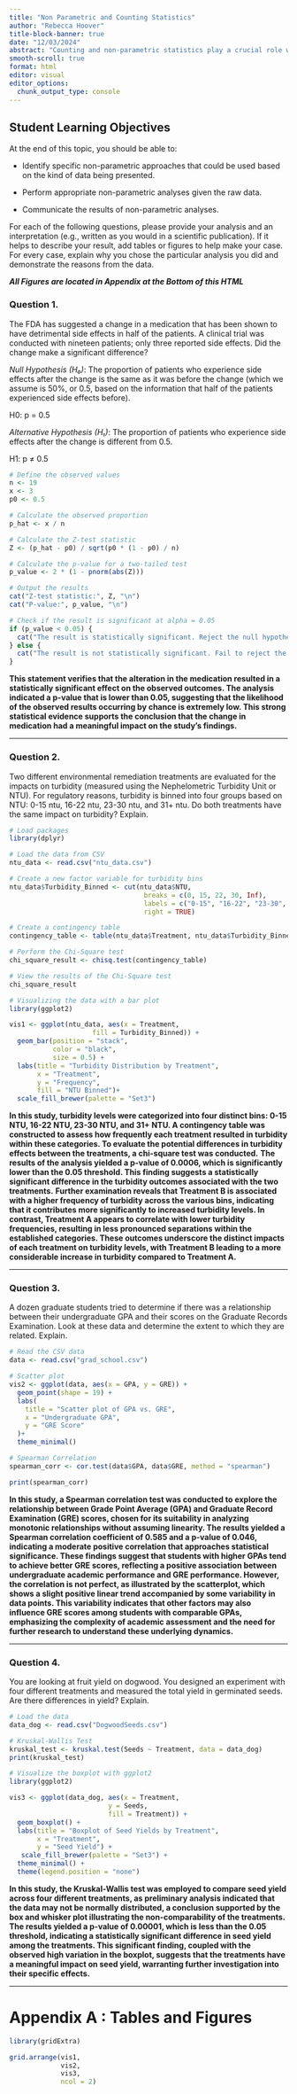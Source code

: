 ```yaml
---
title: "Non Parametric and Counting Statistics"
author: "Rebecca Hoover"
title-block-banner: true
date: "12/03/2024"
abstract: "Counting and non-parametric statistics play a crucial role when dealing with categorical data for both predictors and response variables, or when the assumptions required for parametric methods (such as normality, homoscedasticity, etc.) are not met. These methods offer alternative approaches to analyzing data that may not conform to the assumptions of traditional parametric techniques like correlation, regression, or ANOVA, providing robust tools for data analysis in non-ideal situations."
smooth-scroll: true
format: html
editor: visual
editor_options: 
  chunk_output_type: console
---
```


## Student Learning Objectives

At the end of this topic, you should be able to: 

-   Identify specific non-parametric approaches that could be used based on the kind of data being presented. 

-   Perform appropriate non-parametric analyses given the raw data.

-   Communicate the results of non-parametric analyses. 


For each of the following questions, please provide your analysis and an interpretation (e.g., written as you would in a scientific publication). If it helps to describe your result, add tables or figures to help make your case. For every case, explain why you chose the particular analysis you did and demonstrate the reasons from the data.

***All Figures are located in Appendix at the Bottom of this HTML***

### Question 1.  

The FDA has suggested a change in a medication that has been shown to have detrimental side effects in half of the patients. A clinical trial was conducted with nineteen patients; only three reported side effects. Did the change make a significant difference? 


*Null Hypothesis (H₀)*: The proportion of patients who experience side effects after the change is the same as it was before the change (which we assume is 50%, or 0.5, based on the information that half of the patients experienced side effects before).

H0: p = 0.5

*Alternative Hypothesis (H₁)*: The proportion of patients who experience side effects after the change is different from 0.5.

H1: p ≠ 0.5


```r
# Define the observed values
n <- 19  
x <- 3   
p0 <- 0.5  

# Calculate the observed proportion
p_hat <- x / n

# Calculate the Z-test statistic
Z <- (p_hat - p0) / sqrt(p0 * (1 - p0) / n)

# Calculate the p-value for a two-tailed test
p_value <- 2 * (1 - pnorm(abs(Z)))

# Output the results
cat("Z-test statistic:", Z, "\n")
cat("P-value:", p_value, "\n")

# Check if the result is significant at alpha = 0.05
if (p_value < 0.05) {
  cat("The result is statistically significant. Reject the null hypothesis.\n")
} else {
  cat("The result is not statistically significant. Fail to reject the null hypothesis.\n")
}

```

**This statement verifies that the alteration in the medication resulted in a statistically significant effect on the observed outcomes. The analysis indicated a p-value that is lower than  0.05, suggesting that the likelihood of the observed results occurring by chance is extremely low. This strong statistical evidence supports the conclusion that the change in medication had a meaningful impact on the study's findings.**


----------------------------------------------------------------------------------------------

### Question 2.  

Two different environmental remediation treatments are evaluated for the impacts on turbidity (measured using the Nephelometric Turbidity Unit or NTU). For regulatory reasons, turbidity is binned into four groups based on NTU: 0-15 ntu, 16-22 ntu, 23-30 ntu, and 31+ ntu. Do both treatments have the same impact on turbidity? Explain.

```r
# Load packages
library(dplyr)

# Load the data from CSV
ntu_data <- read.csv("ntu_data.csv")

# Create a new factor variable for turbidity bins
ntu_data$Turbidity_Binned <- cut(ntu_data$NTU,
                                  breaks = c(0, 15, 22, 30, Inf),
                                  labels = c("0-15", "16-22", "23-30", "31+"),
                                  right = TRUE)

# Create a contingency table
contingency_table <- table(ntu_data$Treatment, ntu_data$Turbidity_Binned)

# Perform the Chi-Square test
chi_square_result <- chisq.test(contingency_table)

# View the results of the Chi-Square test
chi_square_result

# Visualizing the data with a bar plot
library(ggplot2)

vis1 <- ggplot(ntu_data, aes(x = Treatment, 
                     fill = Turbidity_Binned)) +
  geom_bar(position = "stack", 
           color = "black", 
           size = 0.5) +
  labs(title = "Turbidity Distribution by Treatment",
       x = "Treatment",
       y = "Frequency",
       fill = "NTU Binned")+
  scale_fill_brewer(palette = "Set3")


```

**In this study, turbidity levels were categorized into four distinct bins: 0-15 NTU, 16-22 NTU, 23-30 NTU, and 31+ NTU. A contingency table was constructed to assess how frequently each treatment resulted in turbidity within these categories. To evaluate the potential differences in turbidity effects between the treatments, a chi-square test was conducted.**
**The results of the analysis yielded a p-value of 0.0006, which is significantly lower than the 0.05 threshold. This finding suggests a statistically significant difference in the turbidity outcomes associated with the two treatments.**
**Further examination reveals that Treatment B is associated with a higher frequency of turbidity across the various bins, indicating that it contributes more significantly to increased turbidity levels. In contrast, Treatment A appears to correlate with lower turbidity frequencies, resulting in less pronounced separations within the established categories. These outcomes underscore the distinct impacts of each treatment on turbidity levels, with Treatment B leading to a more considerable increase in turbidity compared to Treatment A.**

----------------------------------------------------------------------------------------------

### Question 3.  

A dozen graduate students tried to determine if there was a relationship between their undergraduate GPA and their scores on the Graduate Records Examination. Look at these data and determine the extent to which they are related. Explain.

```r

# Read the CSV data
data <- read.csv("grad_school.csv")

# Scatter plot
vis2 <- ggplot(data, aes(x = GPA, y = GRE)) +
  geom_point(shape = 19) +
  labs(
    title = "Scatter plot of GPA vs. GRE",
    x = "Undergraduate GPA",
    y = "GRE Score"
  )+
  theme_minimal()

# Spearman Correlation
spearman_corr <- cor.test(data$GPA, data$GRE, method = "spearman")

print(spearman_corr)


```

**In this study, a Spearman correlation test was conducted to explore the relationship between Grade Point Average (GPA) and Graduate Record Examination (GRE) scores, chosen for its suitability in analyzing monotonic relationships without assuming linearity. The results yielded a Spearman correlation coefficient of 0.585 and a p-value of 0.046, indicating a moderate positive correlation that approaches statistical significance. These findings suggest that students with higher GPAs tend to achieve better GRE scores, reflecting a positive association between undergraduate academic performance and GRE performance. However, the correlation is not perfect, as illustrated by the scatterplot, which shows a slight positive linear trend accompanied by some variability in data points. This variability indicates that other factors may also influence GRE scores among students with comparable GPAs, emphasizing the complexity of academic assessment and the need for further research to understand these underlying dynamics.**

----------------------------------------------------------------------------------------------

### Question 4.  

You are looking at fruit yield on dogwood. You designed an experiment with four different treatments and measured the total yield in germinated seeds. Are there differences in yield? Explain.

```r

# Load the data
data_dog <- read.csv("DogwoodSeeds.csv")

# Kruskal-Wallis Test
kruskal_test <- kruskal.test(Seeds ~ Treatment, data = data_dog)
print(kruskal_test)

# Visualize the boxplot with ggplot2
library(ggplot2)

vis3 <- ggplot(data_dog, aes(x = Treatment, 
                         y = Seeds, 
                         fill = Treatment)) +
  geom_boxplot() +
  labs(title = "Boxplot of Seed Yields by Treatment", 
       x = "Treatment", 
       y = "Seed Yield") +
   scale_fill_brewer(palette = "Set3") +
  theme_minimal() +
  theme(legend.position = "none")

```

**In this study, the Kruskal-Wallis test was employed to compare seed yield across four different treatments, as preliminary analysis indicated that the data may not be normally distributed, a conclusion supported by the box and whisker plot illustrating the non-comparability of the treatments. The results yielded a p-value of 0.00001, which is less than the 0.05 threshold, indicating a statistically significant difference in seed yield among the treatments. This significant finding, coupled with the observed high variation in the boxplot, suggests that the treatments have a meaningful impact on seed yield, warranting further investigation into their specific effects.**

-----------------------------------------------------------------------------

# Appendix A : Tables and Figures

```r
library(gridExtra)

grid.arrange(vis1,
             vis2,
             vis3,
             ncol = 2)
```
